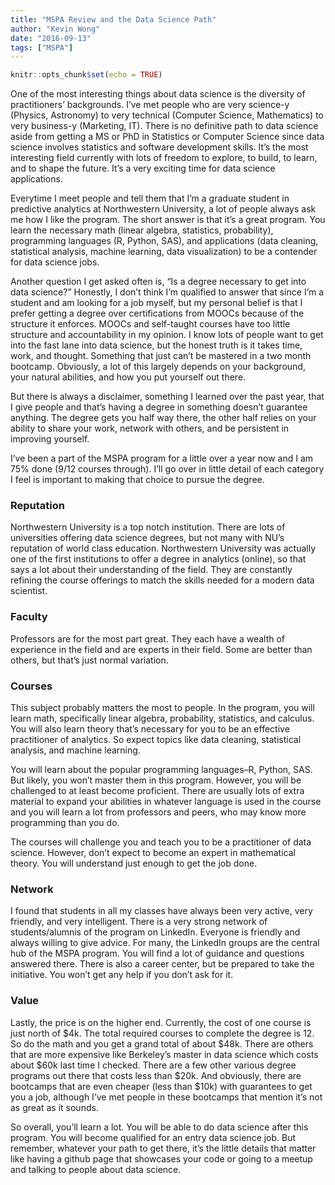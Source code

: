 ---
title: "MSPA Review and the Data Science Path"
author: "Kevin Wong"
date: "2016-09-13"
tags: ["MSPA"]
---

```{r setup, include=FALSE}
knitr::opts_chunk$set(echo = TRUE)
```

One of the most interesting things about data science is the diversity of practitioners' backgrounds. I've met people who are very science-y (Physics, Astronomy) to very technical (Computer Science, Mathematics) to very business-y (Marketing, IT). There is no definitive path to data science aside from getting a MS or PhD in Statistics or Computer Science since data science involves statistics and software development skills. It's the most interesting field currently with lots of freedom to explore, to build, to learn, and to shape the future. It's a very exciting time for data science applications.

Everytime I meet people and tell them that I'm a graduate student in predictive analytics at Northwestern University, a lot of people always ask me how I like the program. The short answer is that it's a great program. You learn the necessary math (linear algebra, statistics, probability), programming languages (R, Python, SAS), and applications (data cleaning, statistical analysis, machine learning, data visualization) to be a contender for data science jobs.

Another question I get asked often is, "Is a degree necessary to get into data science?" Honestly, I don't think I'm qualified to answer that since I'm a student and am looking for a job myself, but my personal belief is that I prefer getting a degree over certifications from MOOCs because of the structure it enforces. MOOCs and self-taught courses have too little structure and accountability in my opinion. I know lots of people want to get into the fast lane into data science, but the honest truth is it takes time, work, and thought. Something that just can't be mastered in a two month bootcamp. Obviously, a lot of this largely depends on your background, your natural abilities, and how you put yourself out there.

But there is always a disclaimer, something I learned over the past year, that I give people and that's having a degree in something doesn't guarantee anything. The degree gets you half way there, the other half relies on your ability to share your work, network with others, and be persistent in improving yourself. 

I've been a part of the MSPA program for a little over a year now and I am 75% done (9/12 courses through). I'll go over in little detail of each category I feel is important to making that choice to pursue the degree.

### Reputation
Northwestern University is a top notch institution. There are lots of universities offering data science degrees, but not many with NU's reputation of world class education. Northwestern University was actually one of the first institutions to offer a degree in analytics (online), so that says a lot about their understanding of the field. They are constantly refining the course offerings to match the skills needed for a modern data scientist.

### Faculty
Professors are for the most part great. They each have a wealth of experience in the field and are experts in their field. Some are better than others, but that's just normal variation. 

### Courses
This subject probably matters the most to people. In the program, you will learn math, specifically linear algebra, probability, statistics, and calculus. You will also learn theory that's necessary for you to be an effective practitioner of analytics. So expect topics like data cleaning, statistical analysis, and machine learning. 

You will learn about the popular programming languages--R, Python, SAS. But likely, you won't master them in this program. However, you will be challenged to at least become proficient. There are usually lots of extra material to expand your abilities in whatever language is used in the course and you will learn a lot from professors and peers, who may know more programming than you do.

The courses will challenge you and teach you to be a practitioner of data science. However, don't expect to become an expert in mathematical theory. You will understand just enough to get the job done.

### Network
I found that students in all my classes have always been very active, very friendly, and very intelligent. There is a very strong network of students/alumnis of the program on LinkedIn. Everyone is friendly and always willing to give advice. For many, the LinkedIn groups are the central hub of the MSPA program. You will find a lot of guidance and questions answered there. There is also a career center, but be prepared to take the initiative. You won't get any help if you don't ask for it.

### Value
Lastly, the price is on the higher end. Currently, the cost of one course is just north of \$4k. The total required courses to complete the degree is 12. So do the math and you get a grand total of about \$48k. There are others that are more expensive like Berkeley's master in data science which costs about \$60k last time I checked. There are a few other various degree programs out there that costs less than \$20k. And obviously, there are bootcamps that are even cheaper (less than \$10k) with guarantees to get you a job, although I've met people in these bootcamps that mention it's not as great as it sounds.

So overall, you'll learn a lot. You will be able to do data science after this program. You will become qualified for an entry data science job. But remember, whatever your path to get there, it's the little details that matter like having a github page that showcases your code or going to a meetup and talking to people about data science.